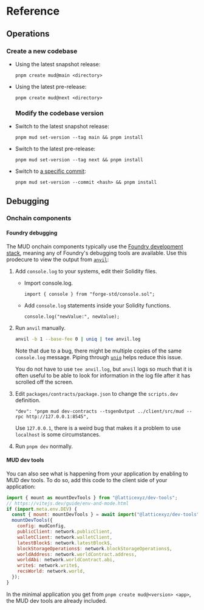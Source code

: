 # Reference

## Operations

### Create a new codebase

- Using the latest snapshot release:

  ```
  pnpm create mud@main <directory>
  ```

- Using the latest pre-release:

  ```
  pnpm create mud@next <directory>
  ```

  ### Modify the codebase version

- Switch to the latest snapshot release:

  ```
  pnpm mud set-version --tag main && pnpm install
  ```

- Switch to the latest pre-release:

  ```
  pnpm mud set-version --tag next && pnpm install
  ```

- Switch to [a specific commit](https://github.com/latticexyz/mud/commits/main):

  ```
  pnpm mud set-version --commit <hash> && pnpm install
  ```

## Debugging

### Onchain components

#### Foundry debugging

The MUD onchain components typically use the [Foundry development stack](https://book.getfoundry.sh/), meaning any of Foundry's debugging tools are available.
Use this prodecure to view the output from [`anvil`](https://book.getfoundry.sh/reference/anvil/):

1. Add `console.log` to your systems, edit their Solidity files.

   - Import console.log.

     ```solidity
     import { console } from "forge-std/console.sol";
     ```

   - Add `console.log` statements inside your Solidity functions.

     ```solidity
     console.log("newValue:", newValue);
     ```

1. Run `anvil` manually.

   ```sh
   anvil -b 1 --base-fee 0 | uniq | tee anvil.log
   ```

   Note that due to a bug, there might be multiple copies of the same `console.log` message.
   Piping through [`uniq`](https://man7.org/linux/man-pages/man1/uniq.1.html) helps reduce this issue.

   You do not have to use `tee anvil.log`, but `anvil` logs so much that it is often useful to be able to look for information in the log file after it has scrolled off the screen.

1. Edit `packages/contracts/package.json` to change the `scripts.dev` definition.

   ```
   "dev": "pnpm mud dev-contracts --tsgenOutput ../client/src/mud --rpc http://127.0.0.1:8545",
   ```

   Use `127.0.0.1`, there is a weird bug that makes it a problem to use `localhost` is some circumstances.

1. Run `pnpm dev` normally.

#### MUD dev tools

You can also see what is happening from your application by enabling to MUD dev tools.
To do so, add this code to the client side of your application:

```javascript
import { mount as mountDevTools } from "@latticexyz/dev-tools";
// https://vitejs.dev/guide/env-and-mode.html
if (import.meta.env.DEV) {
  const { mount: mountDevTools } = await import("@latticexyz/dev-tools");
  mountDevTools({
    config: mudConfig,
    publicClient: network.publicClient,
    walletClient: network.walletClient,
    latestBlock$: network.latestBlock$,
    blockStorageOperations$: network.blockStorageOperations$,
    worldAddress: network.worldContract.address,
    worldAbi: network.worldContract.abi,
    write$: network.write$,
    recsWorld: network.world,
  });
}
```

In the minimal application you get from `pnpm create mud@<version> <app>`, the MUD dev tools are already included.
